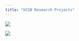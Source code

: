 ```yaml
---
title: "UCSB Research Projects"
---
```



![](img/poster_edits.jpg)

![](img/finals_poster_176-page-001.jpg)
